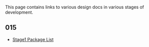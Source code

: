 This page contains links to various design docs in various stages of development.

== 015 ==

* [[Stage1 Package List]]